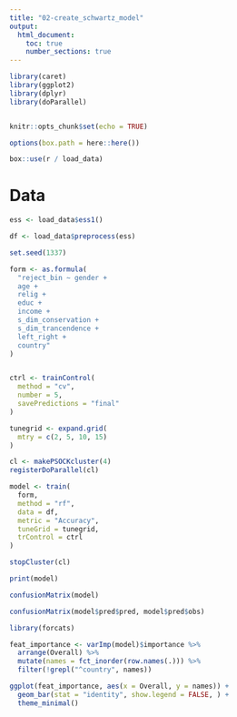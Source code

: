 ```yaml
---
title: "02-create_schwartz_model"
output:
  html_document:
    toc: true
    number_sections: true
---
```


```r

library(caret)
library(ggplot2)
library(dplyr)
library(doParallel)


knitr::opts_chunk$set(echo = TRUE)

options(box.path = here::here())

box::use(r / load_data)
```

# Data

```r
ess <- load_data$ess1()
```

```r
df <- load_data$preprocess(ess)
```

```r

set.seed(1337)

form <- as.formula(
  "reject_bin ~ gender +
  age +
  relig +
  educ +
  income +
  s_dim_conservation +
  s_dim_trancendence +
  left_right +
  country"
)


ctrl <- trainControl(
  method = "cv",
  number = 5,
  savePredictions = "final"
)

tunegrid <- expand.grid(
  mtry = c(2, 5, 10, 15)
)

cl <- makePSOCKcluster(4)
registerDoParallel(cl)

model <- train(
  form,
  method = "rf",
  data = df,
  metric = "Accuracy",
  tuneGrid = tunegrid,
  trControl = ctrl
)

stopCluster(cl)
```

```r
print(model)
```

```r
confusionMatrix(model)
```


```r
confusionMatrix(model$pred$pred, model$pred$obs)
```

```r

library(forcats)

feat_importance <- varImp(model)$importance %>%
  arrange(Overall) %>%
  mutate(names = fct_inorder(row.names(.))) %>%
  filter(!grepl("^country", names))

ggplot(feat_importance, aes(x = Overall, y = names)) +
  geom_bar(stat = "identity", show.legend = FALSE, ) +
  theme_minimal()
```
